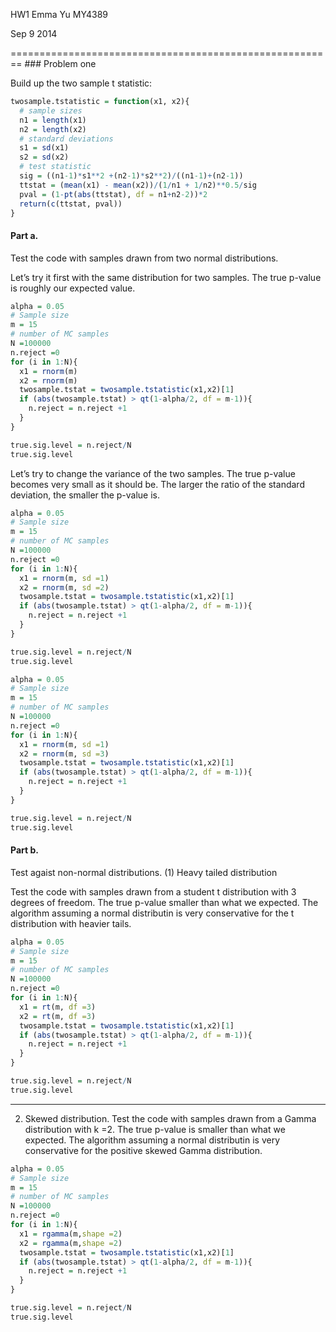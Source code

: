HW1   Emma Yu MY4389 

Sep 9 2014

========================================================
### Problem one 

Build up the two sample t statistic:
```r
twosample.tstatistic = function(x1, x2){
  # sample sizes
  n1 = length(x1)
  n2 = length(x2)
  # standard deviations
  s1 = sd(x1)
  s2 = sd(x2)
  # test statistic
  sig = ((n1-1)*s1**2 +(n2-1)*s2**2)/((n1-1)+(n2-1))
  ttstat = (mean(x1) - mean(x2))/(1/n1 + 1/n2)**0.5/sig
  pval = (1-pt(abs(ttstat), df = n1+n2-2))*2
  return(c(ttstat, pval))
}
```


#### Part a.
Test the code with samples drawn from two normal distributions.

Let's try it first with the same distribution for two samples.
The true p-value is roughly our expected value. 
```r
alpha = 0.05
# Sample size
m = 15
# number of MC samples
N =100000
n.reject =0
for (i in 1:N){
  x1 = rnorm(m)
  x2 = rnorm(m)
  twosample.tstat = twosample.tstatistic(x1,x2)[1]
  if (abs(twosample.tstat) > qt(1-alpha/2, df = m-1)){
    n.reject = n.reject +1
  }
}

true.sig.level = n.reject/N
true.sig.level 
```


Let's try to change the variance of the two samples.
The true p-value becomes very small as it should be. The larger the ratio of the standard deviation, the smaller the p-value is.

```r
alpha = 0.05
# Sample size
m = 15
# number of MC samples
N =100000
n.reject =0
for (i in 1:N){
  x1 = rnorm(m, sd =1)
  x2 = rnorm(m, sd =2)
  twosample.tstat = twosample.tstatistic(x1,x2)[1]
  if (abs(twosample.tstat) > qt(1-alpha/2, df = m-1)){
    n.reject = n.reject +1
  }
}

true.sig.level = n.reject/N
true.sig.level 
```

```r
alpha = 0.05
# Sample size
m = 15
# number of MC samples
N =100000
n.reject =0
for (i in 1:N){
  x1 = rnorm(m, sd =1)
  x2 = rnorm(m, sd =3)
  twosample.tstat = twosample.tstatistic(x1,x2)[1]
  if (abs(twosample.tstat) > qt(1-alpha/2, df = m-1)){
    n.reject = n.reject +1
  }
}

true.sig.level = n.reject/N
true.sig.level 
```

#### Part b. 
Test agaist non-normal distributions.
(1) Heavy tailed distribution

Test the code with samples drawn from a student t distribution with 3 degrees of freedom. The true p-value smaller than what we expected. The algorithm assuming a normal distributin is very conservative for the t distribution with heavier tails.

```r
alpha = 0.05
# Sample size
m = 15
# number of MC samples
N =100000
n.reject =0
for (i in 1:N){
  x1 = rt(m, df =3)
  x2 = rt(m, df =3)
  twosample.tstat = twosample.tstatistic(x1,x2)[1]
  if (abs(twosample.tstat) > qt(1-alpha/2, df = m-1)){
    n.reject = n.reject +1
  }
}

true.sig.level = n.reject/N
true.sig.level 
```



***
(2) Skewed distribution.
Test the code with samples drawn from a Gamma distribution with k =2. The true p-value is smaller than what we expected. The algorithm assuming a normal distributin is very conservative for the positive skewed Gamma distribution.

```r
alpha = 0.05
# Sample size
m = 15
# number of MC samples
N =100000
n.reject =0
for (i in 1:N){
  x1 = rgamma(m,shape =2)
  x2 = rgamma(m,shape =2)
  twosample.tstat = twosample.tstatistic(x1,x2)[1]
  if (abs(twosample.tstat) > qt(1-alpha/2, df = m-1)){
    n.reject = n.reject +1
  }
}

true.sig.level = n.reject/N
true.sig.level 
```
